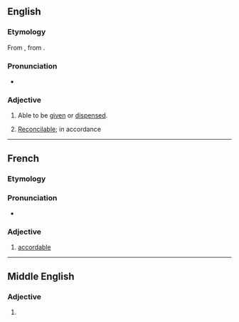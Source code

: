 ==English==

===Etymology===
From {{inh|en|enm|acordable}}, from {{der|en|xno|acordable}}.

===Pronunciation===
{{a|GA}} {{IPA|en|[əˈkʰɔrɾəbɫ̩]}}
* {{audio|en|LL-Q1860 (eng)-Vealhurl-accordable.wav|Audio (UK)}}

===Adjective===
{{en-adj}}

# Able to be [[give]]n or [[dispense]]d.
# {{lb|en|obsolete}} [[reconcilable|Reconcilable]]; in accordance

----

==French==

===Etymology===
{{suffix|fr|accorder|able}}

===Pronunciation===
* {{audio|fr|LL-Q150 (fra)-Lepticed7-accordable.wav|Audio}}

===Adjective===
{{fr-adj}}

# [[#English|accordable]]

----

==Middle English==

===Adjective===
{{head|enm|adjective}}

# {{alt form|enm|acordable}}